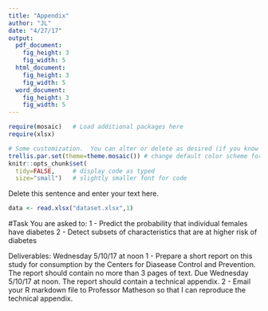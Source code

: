 ```yaml
---
title: "Appendix"
author: "JL"
date: "4/27/17"
output: 
  pdf_document:
    fig_height: 3
    fig_width: 5
  html_document:
    fig_height: 3
    fig_width: 5
  word_document:
    fig_height: 3
    fig_width: 5
---
```


```r
require(mosaic)   # Load additional packages here 
require(xlsx)

# Some customization.  You can alter or delete as desired (if you know what you are doing).
trellis.par.set(theme=theme.mosaic()) # change default color scheme for lattice
knitr::opts_chunk$set(
  tidy=FALSE,     # display code as typed
  size="small")   # slightly smaller font for code
```

Delete this sentence and enter your text here.
```r
data <- read.xlsx("dataset.xlsx",1)
```

#Task
You are asked to:
1 - Predict the probability that individual females have diabetes
2 - Detect subsets of characteristics that are at higher risk of diabetes

Deliverables: Wednesday 5/10/17 at noon
1 - Prepare a short report on this study for consumption by the Centers for Diasease Control and Prevention.  The report should contain no more than 3 pages of text. Due Wednesday 5/10/17 at noon. The report should contain a technical appendix.
2 - Email your R markdown file to Professor Matheson so that I can reproduce the technical appendix.

